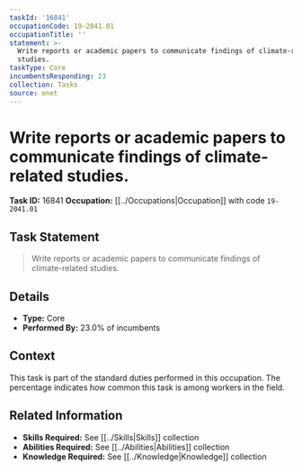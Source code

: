 ```yaml
---
taskId: '16841'
occupationCode: 19-2041.01
occupationTitle: ''
statement: >-
  Write reports or academic papers to communicate findings of climate-related
  studies.
taskType: Core
incumbentsResponding: 23
collection: Tasks
source: onet
---
```

# Write reports or academic papers to communicate findings of climate-related studies.

**Task ID:** 16841
**Occupation:** [[../Occupations|Occupation]] with code `19-2041.01`

## Task Statement

> Write reports or academic papers to communicate findings of climate-related studies.

## Details

- **Type:** Core
- **Performed By:** 23.0% of incumbents

## Context

This task is part of the standard duties performed in this occupation. The percentage indicates how common this task is among workers in the field.

## Related Information

- **Skills Required:** See [[../Skills|Skills]] collection
- **Abilities Required:** See [[../Abilities|Abilities]] collection
- **Knowledge Required:** See [[../Knowledge|Knowledge]] collection
